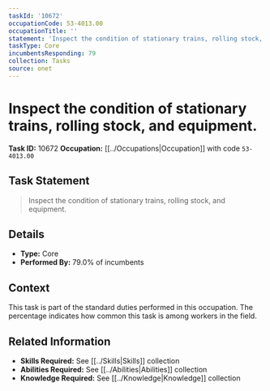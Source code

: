 ```yaml
---
taskId: '10672'
occupationCode: 53-4013.00
occupationTitle: ''
statement: 'Inspect the condition of stationary trains, rolling stock, and equipment.'
taskType: Core
incumbentsResponding: 79
collection: Tasks
source: onet
---
```

# Inspect the condition of stationary trains, rolling stock, and equipment.

**Task ID:** 10672
**Occupation:** [[../Occupations|Occupation]] with code `53-4013.00`

## Task Statement

> Inspect the condition of stationary trains, rolling stock, and equipment.

## Details

- **Type:** Core
- **Performed By:** 79.0% of incumbents

## Context

This task is part of the standard duties performed in this occupation. The percentage indicates how common this task is among workers in the field.

## Related Information

- **Skills Required:** See [[../Skills|Skills]] collection
- **Abilities Required:** See [[../Abilities|Abilities]] collection
- **Knowledge Required:** See [[../Knowledge|Knowledge]] collection
